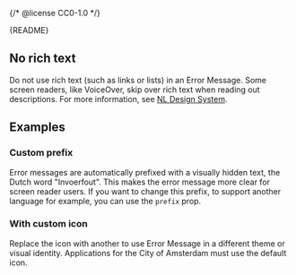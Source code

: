 {/* @license CC0-1.0 */}


<Meta of={ErrorMessageStories} />

<Markdown>{README}</Markdown>

## No rich text

Do not use rich text (such as links or lists) in an Error Message.
Some screen readers, like VoiceOver, skip over rich text when reading out descriptions.
For more information, see [NL Design System](https://nldesignsystem.nl/richtlijnen/formulieren/descriptions/inhoud/).

<Primary />

<Controls />

## Examples

### Custom prefix

Error messages are automatically prefixed with a visually hidden text, the Dutch word "Invoerfout".
This makes the error message more clear for screen reader users.
If you want to change this prefix, to support another language for example, you can use the `prefix` prop.

<Canvas of={ErrorMessageStories.CustomPrefix} />

### With custom icon

Replace the icon with another to use Error Message in a different theme or visual identity.
Applications for the City of Amsterdam must use the default icon.

<Canvas of={ErrorMessageStories.WithCustomIcon} />
